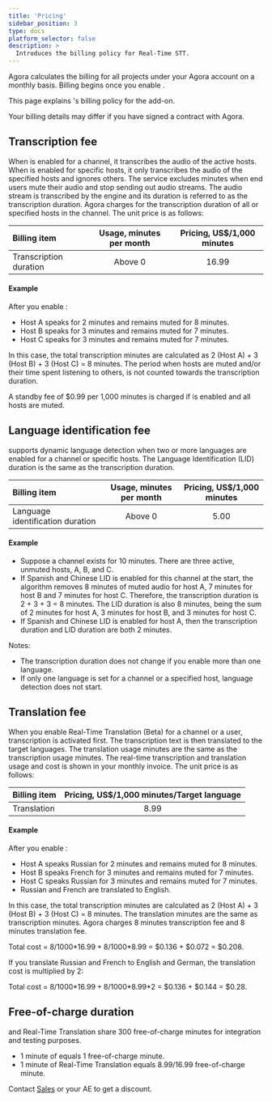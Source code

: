 ```yaml
---
title: 'Pricing'
sidebar_position: 3
type: docs
platform_selector: false
description: >
  Introduces the billing policy for Real-Time STT.
---
```



Agora calculates the billing for all projects under your Agora account on a monthly basis. Billing begins once you
enable <Vpd k="NAME"/>.

This page explains <Vg k="COMPANY" />'s billing policy for the <Vpd k="NAME"/> add-on.

<Admonition type="info">
Your billing details may differ if you have signed a contract with Agora.
</Admonition>

## Transcription fee

When <Vpd k="NAME"/> is enabled for a channel, it transcribes the audio of the active hosts. When <Vpd k="NAME"/> is enabled for specific hosts, it only transcribes the audio of the specified hosts and ignores others. The <Vpd k="NAME"/> service excludes minutes when end users mute their audio and stop sending out audio streams. The audio stream is transcribed by the <Vpd k="NAME"/> engine and its duration is referred to as the transcription duration. Agora charges for the transcription duration of all or specified hosts in the channel. The unit price is as follows:

|Billing item |Usage, minutes per month |Pricing, US$/1,000 minutes|
|:------------|:------------------:|:------------------------:|
|Transcription duration | Above 0         | 16.99             |

#### Example

After you enable <Vpd k="NAME"/>: 
- Host A speaks for 2 minutes and remains muted for 8 minutes.
- Host B speaks for 3 minutes and remains muted for 7 minutes.
- Host C speaks for 3 minutes and remains muted for 7 minutes.

In this case, the total transcription minutes are calculated as 2 (Host A) + 3 (Host B) + 3 (Host C) = 8 minutes. The period when hosts are muted and/or their time spent listening to others, is not counted towards the transcription duration. 

<Admonition type="info" title="Note">
A standby fee of $0.99 per 1,000 minutes is charged if <Vpd k="NAME"/> is enabled and all hosts are muted. 
</Admonition >

## Language identification fee

<Vpd k="NAME"/> supports dynamic language detection when two or more languages are enabled for a channel or specific hosts. The Language Identification (LID) duration is the same as the transcription duration.

|Billing item|Usage, minutes per month |Pricing, US$/1,000 minutes|
|:-------------------|:--------------------:|:--------------------------:|
|Language identification duration | Above 0        | 5.00            |

#### Example

- Suppose a channel exists for 10 minutes. There are three active, unmuted hosts, A, B, and C.
- If Spanish and Chinese LID is enabled for this channel at the start, the algorithm removes 8 minutes of muted audio for host A, 7 minutes for host B and 7 minutes for host C. Therefore, the transcription duration is 2 + 3 + 3 = 8 minutes. The LID duration is also 8 minutes, being the sum of 2 minutes for host A, 3 minutes for host B, and 3 minutes for host C.
- If Spanish and Chinese LID is enabled for host A, then the transcription duration and LID duration are both 2 minutes.

Notes:
- The <Vpd k="NAME"/> transcription duration does not change if you enable more than one language.
- If only one language is set for a channel or a specified host, language detection does not start.

## Translation fee

When you enable Real-Time Translation (Beta) for a channel or a user, transcription is activated first. The transcription text is then translated to the target languages. The translation usage minutes are the same as the transcription usage minutes. The real-time transcription and translation usage and cost is shown in your monthly invoice. The unit price is as follows:

|Billing item | Pricing, US$/1,000 minutes/Target language|
|-------------|:------------------:|
|Translation  | 8.99             |

#### Example

After you enable <Vpd k="NAME"/>: 
- Host A speaks Russian for 2 minutes and remains muted for 8 minutes.
- Host B speaks French for 3 minutes and remains muted for 7 minutes.
- Host C speaks Russian for 3 minutes and remains muted for 7 minutes.
- Russian and French are translated to English.

In this case, the total transcription minutes are calculated as 2 (Host A) + 3 (Host B) + 3 (Host C) = 8 minutes. The translation minutes are the same as transcription minutes. Agora charges 8 minutes transcription fee and 8 minutes translation fee. 

Total cost = 8/1000*$16.99 + 8/1000*$8.99 = $0.136 + $0.072 = $0.208. 

If you translate Russian and French to English and German, the translation cost is multiplied by 2:

Total cost = 8/1000*$16.99 + 8/1000*$8.99*2 = $0.136 + $0.144 = $0.28.

## Free-of-charge duration

<Vpd k="NAME"/> and Real-Time Translation share 300 free-of-charge minutes for integration and testing purposes. 

- 1 minute of <Vpd k="NAME"/> equals 1 free-of-charge minute. 
- 1 minute of Real-Time Translation equals 8.99/16.99 free-of-charge minute. 

Contact [<Vg k="COMPANY" /> Sales](mailto:sales@agora.io) or your AE to get a discount.